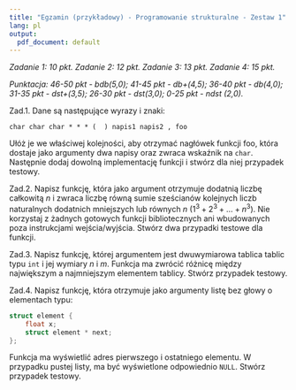 ---
title: "Egzamin (przykładowy) - Programowanie strukturalne - Zestaw 1"
lang: pl
output:
  pdf_document: default
---

*Zadanie 1: 10 pkt. Zadanie 2: 12 pkt. Zadanie 3: 13 pkt. Zadanie 4: 15 pkt.* 

*Punktacja: 46-50 pkt - bdb(5,0); 41-45 pkt - db+(4,5); 36-40 pkt - db(4,0); 31-35 pkt - dst+(3,5); 26-30 pkt - dst(3,0); 0-25 pkt - ndst (2,0).*  


Zad.1. Dane są następujące wyrazy i znaki:


```
char char char * * * (  ) napis1 napis2 , foo
```

Ułóż je we właściwej kolejności, aby otrzymać nagłówek funkcji foo, która dostaje jako argumenty dwa napisy oraz zwraca wskaźnik na `char`. Następnie dodaj dowolną implementację funkcji i stwórz dla niej przypadek testowy.


Zad.2. Napisz funkcję, która jako argument otrzymuje dodatnią liczbę całkowitą $n$ i zwraca liczbę równą sumie sześcianów kolejnych liczb naturalnych dodatnich mniejszych lub równych $n$ ($1^3+2^3+\ldots+n^3$). Nie korzystaj z żadnych gotowych funkcji bibliotecznych ani wbudowanych poza instrukcjami wejścia/wyjścia. Stwórz dwa przypadki testowe dla funkcji.

Zad.3. Napisz funkcję, której argumentem jest dwuwymiarowa tablica tablic typu `int` i jej wymiary $n$ i $m$. Funkcja ma zwrócić różnicę między największym a najmniejszym elementem tablicy. Stwórz przypadek testowy.

Zad.4. Napisz funkcję, która otrzymuje jako argumenty listę bez głowy o elementach typu:

```c
struct element {
    float x;
    struct element * next;
};
```

Funkcja ma wyświetlić adres pierwszego i ostatniego elementu. W przypadku pustej listy, ma być wyświetlone odpowiednio `NULL`. Stwórz przypadek testowy.